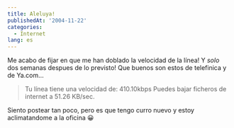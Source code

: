 ```yaml
---
title: Aleluya!
publishedAt: '2004-11-22'
categories:
  - Internet
lang: es
---
```


Me acabo de fijar en que me han doblado la velocidad de la línea! Y _solo_ dos semanas despues de lo previsto! Que buenos son estos de telefinica y de Ya.com...

> Tu línea tiene una velocidad de: 410.10kbps Puedes bajar ficheros de internet a 51.26 KB/sec.

Siento postear tan poco, pero es que tengo curro nuevo y estoy aclimatandome a la oficina 😀
